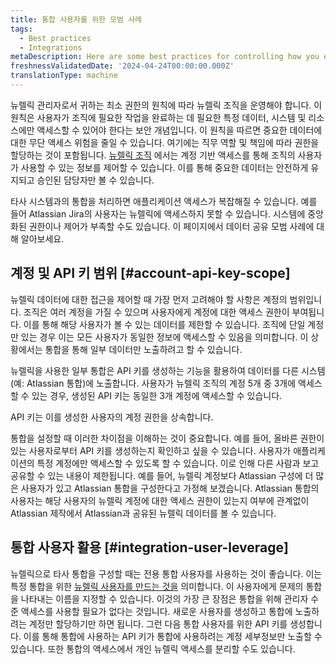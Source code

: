 ```yaml
---
title: 통합 사용자를 위한 모범 사례
tags:
  - Best practices
  - Integrations
metaDescription: Here are some best practices for controlling how you expose your New Relic data when you're using an integration.
freshnessValidatedDate: '2024-04-24T00:00:00.000Z'
translationType: machine
---
```


뉴렐릭 관리자로서 귀하는 최소 권한의 원칙에 따라 뉴렐릭 조직을 운영해야 합니다. 이 원칙은 사용자가 조직에 필요한 작업을 완료하는 데 필요한 특정 데이터, 시스템 및 리소스에만 액세스할 수 있어야 한다는 보안 개념입니다. 이 원칙을 따르면 중요한 데이터에 대한 무단 액세스 위험을 줄일 수 있습니다. 여기에는 직무 역할 및 책임에 따라 권한을 할당하는 것이 포함됩니다. [뉴렐릭 조직](/docs/accounts/accounts-billing/account-structure/new-relic-account-structure/) 에서는 계정 기반 액세스를 통해 조직의 사용자가 사용할 수 있는 정보를 제어할 수 있습니다. 이를 통해 중요한 데이터는 안전하게 유지되고 승인된 담당자만 볼 수 있습니다.

타사 시스템과의 통합을 처리하면 애플리케이션 액세스가 복잡해질 수 있습니다. 예를 들어 Atlassian Jira의 사용자는 뉴렐릭에 액세스하지 못할 수 있습니다. 시스템에 중앙화된 권한이나 제어가 부족할 수도 있습니다. 이 페이지에서 데이터 공유 모범 사례에 대해 알아보세요.

## 계정 및 API 키 범위 [#account-api-key-scope]

뉴렐릭 데이터에 대한 접근을 제어할 때 가장 먼저 고려해야 할 사항은 계정의 범위입니다. 조직은 여러 계정을 가질 수 있으며 사용자에게 계정에 대한 액세스 권한이 부여됩니다. 이를 통해 해당 사용자가 볼 수 있는 데이터를 제한할 수 있습니다. 조직에 단일 계정만 있는 경우 이는 모든 사용자가 동일한 정보에 액세스할 수 있음을 의미합니다. 이 상황에서는 통합을 통해 일부 데이터만 노출하려고 할 수 있습니다.

뉴렐릭을 사용한 일부 통합은 API 키를 생성하는 기능을 활용하여 데이터를 다른 시스템(예: Atlassian 통합)에 노출합니다. 사용자가 뉴렐릭 조직의 계정 5개 중 3개에 액세스할 수 있는 경우, 생성된 API 키는 동일한 3개 계정에 액세스할 수 있습니다.

<Callout variant="important">
  API 키는 이를 생성한 사용자의 계정 권한을 상속합니다.
</Callout>

통합을 설정할 때 이러한 차이점을 이해하는 것이 중요합니다. 예를 들어, 올바른 권한이 있는 사용자로부터 API 키를 생성하는지 확인하고 싶을 수 있습니다. 사용자가 애플리케이션의 특정 계정에만 액세스할 수 있도록 할 수 있습니다. 이로 인해 다른 사람과 보고 공유할 수 있는 내용이 제한됩니다. 예를 들어, 뉴렐릭 계정보다 Atlassian 구성에 더 많은 사용자가 있고 Atlassian 통합을 구성한다고 가정해 보겠습니다. Atlassian 통합의 사용자는 해당 사용자의 뉴렐릭 계정에 대한 액세스 권한이 있는지 여부에 관계없이 Atlassian 제작에서 Atlassian과 공유된 뉴렐릭 데이터를 볼 수 있습니다.

## 통합 사용자 활용 [#integration-user-leverage]

뉴렐릭으로 타사 통합을 구성할 때는 전용 통합 사용자를 사용하는 것이 좋습니다. 이는 특정 통합을 위한 [뉴렐릭 사용자를 만드는 것을](/docs/accounts/accounts-billing/new-relic-one-user-management/user-permissions/) 의미합니다. 이 사용자에게 문제의 통합을 나타내는 이름을 지정할 수 있습니다. 이것의 가장 큰 장점은 통합을 위해 관리자 수준 액세스를 사용할 필요가 없다는 것입니다. 새로운 사용자를 생성하고 통합에 노출하려는 계정만 할당하기만 하면 됩니다. 그런 다음 통합 사용자를 위한 API 키를 생성합니다. 이를 통해 통합에 사용하는 API 키가 통합에 사용하려는 계정 세부정보만 노출할 수 있습니다. 또한 통합의 액세스에서 개인 뉴렐릭 액세스를 분리할 수도 있습니다.
